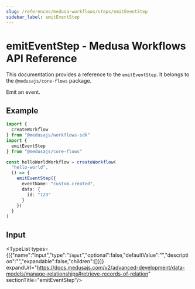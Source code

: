 ```yaml
---
slug: /references/medusa-workflows/steps/emitEventStep
sidebar_label: emitEventStep
---
```



# emitEventStep - Medusa Workflows API Reference

This documentation provides a reference to the `emitEventStep`. It belongs to the `@medusajs/core-flows` package.

Emit an event.

## Example

```ts
import {
  createWorkflow
} from "@medusajs/workflows-sdk"
import {
  emitEventStep
} from "@medusajs/core-flows"

const helloWorldWorkflow = createWorkflow(
  "hello-world",
  () => {
    emitEventStep({
      eventName: "custom.created",
      data: {
        id: "123"
      }
    })
  }
)
```

## Input

<TypeList types={[{"name":"Input","type":"`Input`","optional":false,"defaultValue":"","description":"","expandable":false,"children":[]}]} expandUrl="https://docs.medusajs.com/v2/advanced-development/data-models/manage-relationships#retrieve-records-of-relation" sectionTitle="emitEventStep"/>
